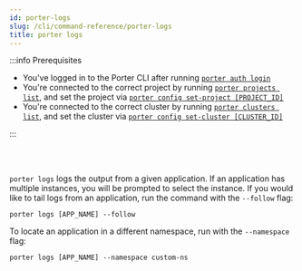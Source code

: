 ```yaml
---
id: porter-logs
slug: /cli/command-reference/porter-logs
title: porter logs
---
```


:::info Prerequisites

- You've logged in to the Porter CLI after running [`porter auth login`](./porter-auth)
- You're connected to the correct project by running [`porter projects list`](./porter-project), and set the project via [`porter config set-project [PROJECT_ID]`](./porter-config)
- You're connected to the correct cluster by running [`porter clusters list`](./porter-cluster), and set the cluster via [`porter config set-cluster [CLUSTER_ID]`](./porter-config)

:::

<br></br>

`porter logs` logs the output from a given application. If an application has multiple instances, you will be prompted to select the instance. If you would like to tail logs from an application, run the command with the `--follow` flag:

```
porter logs [APP_NAME] --follow
```

To locate an application in a different namespace, run with the `--namespace` flag:

```
porter logs [APP_NAME] --namespace custom-ns
```
